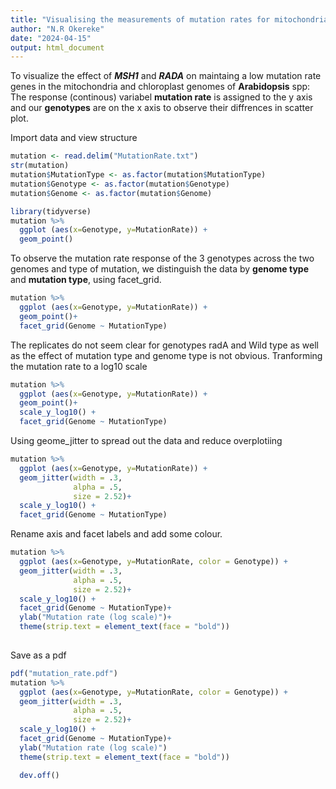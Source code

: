 ```yaml
---
title: "Visualising the measurements of mutation rates for mitochondrial and chloroplast genomes in the model plant species Arabidopsis"
author: "N.R Okereke"
date: "2024-04-15"
output: html_document
---
```

To visualize the effect of ***MSH1*** and ***RADA*** on maintaing a low mutation rate genes in the mitochondria and chloroplast genomes of **Arabidopsis** spp: The response (continous) variabel **mutation rate** is assigned to the y axis and our **genotypes** are on the x axis to observe their diffrences in scatter plot.

Import data and view structure

```r
mutation <- read.delim("MutationRate.txt")
str(mutation)
mutation$MutationType <- as.factor(mutation$MutationType)
mutation$Genotype <- as.factor(mutation$Genotype)
mutation$Genome <- as.factor(mutation$Genome)
```



```r
library(tidyverse)
mutation %>%
  ggplot (aes(x=Genotype, y=MutationRate)) + 
  geom_point()
```

To observe the mutation rate response of the 3 genotypes across the two genomes and type of mutation, we distinguish the data by **genome type** and **mutation type**, using facet_grid.

```r
mutation %>%
  ggplot (aes(x=Genotype, y=MutationRate)) + 
  geom_point()+
  facet_grid(Genome ~ MutationType)
```

The replicates do not seem clear for genotypes radA and Wild type as well as the effect of mutation type and genome type is not obvious. Tranforming the mutation rate to a log10 scale

```r
mutation %>%
  ggplot (aes(x=Genotype, y=MutationRate)) + 
  geom_point()+
  scale_y_log10() +
  facet_grid(Genome ~ MutationType)

```

Using geome_jitter to spread out the data and reduce overplotiing 

```r
mutation %>%
  ggplot (aes(x=Genotype, y=MutationRate)) + 
  geom_jitter(width = .3,
              alpha = .5, 
              size = 2.52)+
  scale_y_log10() +
  facet_grid(Genome ~ MutationType)
```

Rename axis and facet labels and add some colour.

```r
mutation %>%
  ggplot (aes(x=Genotype, y=MutationRate, color = Genotype)) + 
  geom_jitter(width = .3,
              alpha = .5, 
              size = 2.52)+
  scale_y_log10() +
  facet_grid(Genome ~ MutationType)+
  ylab("Mutation rate (log scale)")+
  theme(strip.text = element_text(face = "bold"))
  
```

Save as a pdf
```r
pdf("mutation_rate.pdf")
mutation %>%
  ggplot (aes(x=Genotype, y=MutationRate, color = Genotype)) + 
  geom_jitter(width = .3,
              alpha = .5, 
              size = 2.52)+
  scale_y_log10() +
  facet_grid(Genome ~ MutationType)+
  ylab("Mutation rate (log scale)")
  theme(strip.text = element_text(face = "bold"))

  dev.off()
```


